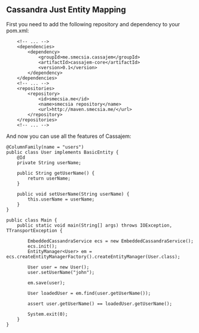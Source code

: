 == Cassandra Just Entity Mapping ==

First you need to add the following repository and dependency to your pom.xml:
<pre lang="xml">
    <!-- ... -->
    <dependencies>
        <dependency>
            <groupId>me.smecsia.cassajem</groupId>
            <artifactId>cassajem-core</artifactId>
            <version>0.1</version>
        </dependency>
    </dependencies>
    <!-- ... -->
    <repositories>
        <repository>
            <id>smecsia.me</id>
            <name>smecsia repository</name>
            <url>http://maven.smecsia.me/</url>
        </repository>
    </repositories>
    <!-- ... -->
</pre>
And now you can use all the features of Cassajem:
<pre lang="java">
@ColumnFamily(name = "users")
public class User implements BasicEntity {
    @Id
    private String userName;

    public String getUserName() {
        return userName;
    }

    public void setUserName(String userName) {
        this.userName = userName;
    }
}
</pre>
<pre>
public class Main {
    public static void main(String[] args) throws IOException, TTransportException {

        EmbeddedCassandraService ecs = new EmbeddedCassandraService();
        ecs.init();
        EntityManager<User> em = ecs.createEntityManagerFactory().createEntityManager(User.class);

        User user = new User();
        user.setUserName("john");

        em.save(user);

        User loadedUser = em.find(user.getUserName());

        assert user.getUserName() == loadedUser.getUserName();

        System.exit(0);
    }
}
</pre>

